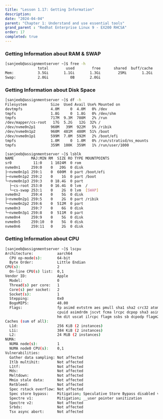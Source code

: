 ```yaml
---
title: "Lesson 1.17: Getting Information"
description: 
date: "2024-04-04"
parent: "Chapter 1: Understand and use essential tools"
grand_parent : "Redhat Enterprise Linux 9 - EX200 RHCSA"
order: 17
completed: true
---
```


### Getting Information about RAM & SWAP 
```bash
[sanjeeb@assignmentserver ~]$ free -h 
               total        used        free      shared  buff/cache   available
Mem:           3.5Gi       1.1Gi       1.3Gi        25Mi       1.2Gi       2.4Gi
Swap:          2.0Gi          0B       2.0Gi
```

### Getting Information about Disk Space
```bash
[sanjeeb@assignmentserver ~]$ df -h 
Filesystem           Size  Used Avail Use% Mounted on
devtmpfs             4.0M     0  4.0M   0% /dev
tmpfs                1.8G     0  1.8G   0% /dev/shm
tmpfs                717M  9.3M  708M   2% /run
/dev/mapper/cs-root   17G  5.2G   12G  32% /
/dev/nvme0n2p1       960M   39M  922M   5% /ribik
/dev/nvme0n1p2       960M  481M  480M  51% /boot
/dev/nvme0n1p1       599M  7.0M  592M   2% /boot/efi
tmpfs                1.0M     0  1.0M   0% /run/stratisd/ns_mounts
tmpfs                359M  100K  359M   1% /run/user/1000

[sanjeeb@assignmentserver ~]$ lsblk 
NAME        MAJ:MIN RM  SIZE RO TYPE MOUNTPOINTS
sr0          11:0    1 1024M  0 rom  
nvme0n1     259:0    0   20G  0 disk 
├─nvme0n1p1 259:1    0  600M  0 part /boot/efi
├─nvme0n1p2 259:2    0    1G  0 part /boot
└─nvme0n1p3 259:3    0 18.4G  0 part 
  ├─cs-root 253:0    0 16.4G  0 lvm  /
  └─cs-swap 253:1    0    2G  0 lvm  [SWAP]
nvme0n2     259:4    0    5G  0 disk 
├─nvme0n2p1 259:5    0    2G  0 part /ribik
└─nvme0n2p2 259:6    0  512M  0 part 
nvme0n3     259:7    0    6G  0 disk 
└─nvme0n3p1 259:8    0  511M  0 part 
nvme0n4     259:9    0    5G  0 disk 
nvme0n5     259:10   0    5G  0 disk 
nvme0n6     259:11   0    2G  0 disk
```

### Getting Information about CPU

```bash
[sanjeeb@assignmentserver ~]$ lscpu 
Architecture:           aarch64
  CPU op-mode(s):       64-bit
  Byte Order:           Little Endian
CPU(s):                 2
  On-line CPU(s) list:  0,1
Vendor ID:              Apple
  Model:                0
  Thread(s) per core:   1
  Core(s) per socket:   2
  Socket(s):            1
  Stepping:             0x0
  BogoMIPS:             48.00
  Flags:                fp asimd evtstrm aes pmull sha1 sha2 crc32 atomics fphp asimdhp 
                        cpuid asimdrdm jscvt fcma lrcpc dcpop sha3 asimddp sha512 asimdf
                        hm dit uscat ilrcpc flagm ssbs sb dcpodp flagm2 frint
Caches (sum of all):    
  L1d:                  256 KiB (2 instances)
  L1i:                  384 KiB (2 instances)
  L2:                   24 MiB (2 instances)
NUMA:                   
  NUMA node(s):         1
  NUMA node0 CPU(s):    0,1
Vulnerabilities:        
  Gather data sampling: Not affected
  Itlb multihit:        Not affected
  L1tf:                 Not affected
  Mds:                  Not affected
  Meltdown:             Not affected
  Mmio stale data:      Not affected
  Retbleed:             Not affected
  Spec rstack overflow: Not affected
  Spec store bypass:    Mitigation; Speculative Store Bypass disabled via prctl
  Spectre v1:           Mitigation; __user pointer sanitization
  Spectre v2:           Not affected
  Srbds:                Not affected
  Tsx async abort:      Not affected
```